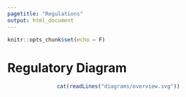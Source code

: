 ```yaml
---
pagetitle: "Regulations"
output: html_document
---
```


```r
knitr::opts_chunk$set(echo = F)
```

# Regulatory Diagram

<center>
```r
cat(readLines("diagrams/overview.svg"))
```
</center>

